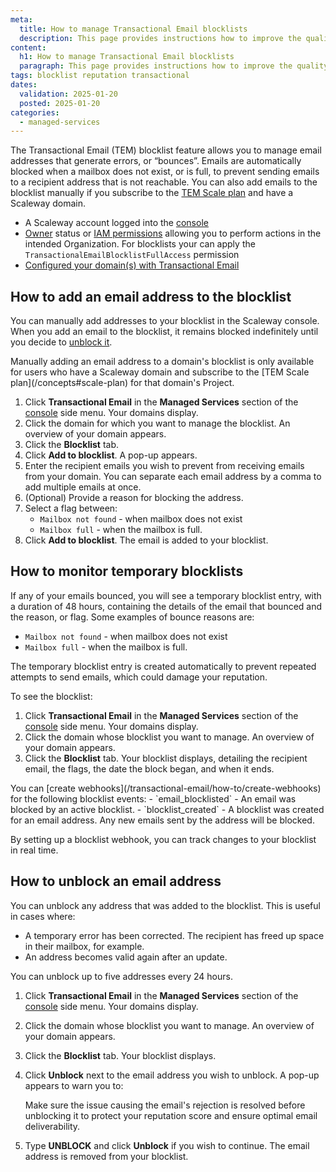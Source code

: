 ```yaml
---
meta:
  title: How to manage Transactional Email blocklists
  description: This page provides instructions how to improve the quality of your email deliveries and maintain your domain's reputation score with TEM blocklists.
content:
  h1: How to manage Transactional Email blocklists
  paragraph: This page provides instructions how to improve the quality of your email deliveries and maintain your domain's reputation score with TEM blocklists.
tags: blocklist reputation transactional
dates:
  validation: 2025-01-20
  posted: 2025-01-20
categories:
  - managed-services
---
```


The Transactional Email (TEM) blocklist feature allows you to manage email addresses that generate errors, or “bounces”. Emails are automatically blocked when a mailbox does not exist, or is full, to prevent sending emails to a recipient address that is not reachable. You can also add emails to the blocklist manually if you subscribe to the [TEM Scale plan](/concepts#scale-plan) and have a Scaleway domain.

<Macro id="requirements" />

- A Scaleway account logged into the [console](https://console.scaleway.com)
- [Owner](/iam/concepts/#owner) status or [IAM permissions](/iam/concepts/#permission) allowing you to perform actions in the intended Organization. For blocklists your can apply the `TransactionalEmailBlocklistFullAccess` permission
- [Configured your domain(s) with Transactional Email](/transactional-email/how-to/configure-domain-with-transactional-email/)

## How to add an email address to the blocklist

You can manually add addresses to your blocklist in the Scaleway console. When you add an email to the blocklist, it remains blocked indefinitely until you decide to [unblock it](#how-to-unblock-an-email-adress).

<Message type="important">
  Manually adding an email address to a domain's blocklist is only available for users who have a Scaleway domain and subscribe to the [TEM Scale plan](/concepts#scale-plan) for that domain's Project.
</Message>

1. Click **Transactional Email** in the **Managed Services** section of the [console](https://console.scaleway.com/) side menu. Your domains display.
2. Click the domain for which you want to manage the blocklist. An overview of your domain appears.
3. Click the **Blocklist** tab.
4. Click **Add to blocklist**. A pop-up appears.
5. Enter the recipient emails you wish to prevent from receiving emails from your domain.
    <Message type="important">
      You can separate each email address by a comma to add multiple emails at once.
    </Message>
6. (Optional) Provide a reason for blocking the address.
7. Select a flag between:
    - `Mailbox not found` - when mailbox does not exist
    - `Mailbox full` - when the mailbox is full.
8. Click **Add to blocklist**. The email is added to your blocklist.

## How to monitor temporary blocklists

If any of your emails bounced, you will see a temporary blocklist entry, with a duration of 48 hours, containing the details of the email that bounced and the reason, or flag. Some examples of bounce reasons are:

  - `Mailbox not found` - when mailbox does not exist
  - `Mailbox full` - when the mailbox is full.

The temporary blocklist entry is created automatically to prevent repeated attempts to send emails, which could damage your reputation.

To see the blocklist:

1. Click **Transactional Email** in the **Managed Services** section of the [console](https://console.scaleway.com/) side menu. Your domains display.
2. Click the domain whose blocklist you want to manage. An overview of your domain appears.
3. Click the **Blocklist** tab. Your blocklist displays, detailing the recipient email, the flags, the date the block began, and when it ends.

<Message type="tip">
  You can [create webhooks](/transactional-email/how-to/create-webhooks) for the following blocklist events:
    - `email_blocklisted` - An email was blocked by an active blocklist.
    - `blocklist_created` - A blocklist was created for an email address. Any new emails sent by the address will be blocked.

  By setting up a blocklist webhook, you can track changes to your blocklist in real time.
</Message>

## How to unblock an email address

You can unblock any address that was added to the blocklist. This is useful in cases where:

- A temporary error has been corrected. The recipient has freed up space in their mailbox, for example.
- An address becomes valid again after an update.

<Message type="note">
  You can unblock up to five addresses every 24 hours.
</Message>

1. Click **Transactional Email** in the **Managed Services** section of the [console](https://console.scaleway.com/) side menu. Your domains display.
2. Click the domain whose blocklist you want to manage. An overview of your domain appears.
3. Click the **Blocklist** tab. Your blocklist displays.
4. Click **Unblock** next to the email address you wish to unblock. A pop-up appears to warn you to:

    <Message type="important">
      Make sure the issue causing the email's rejection is resolved before unblocking it to protect your reputation score and ensure optimal email deliverability.
    </Message>
5. Type **UNBLOCK** and click **Unblock** if you wish to continue.
    The email address is removed from your blocklist.

